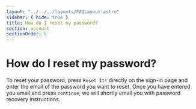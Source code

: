 ```yaml
---
layout: "../../../layouts/FAQLayout.astro"
sidebar: { hide: true }
title: How do I reset my password?
section: account
sectionOrder: 5
---
```


# How do I reset my password?

To reset your password, press `Reset It!` directly on the sign-in page and enter the email of the password you want to reset. Once you have entered you email and press `continue`, we will shortly email you with password recovery instructions.